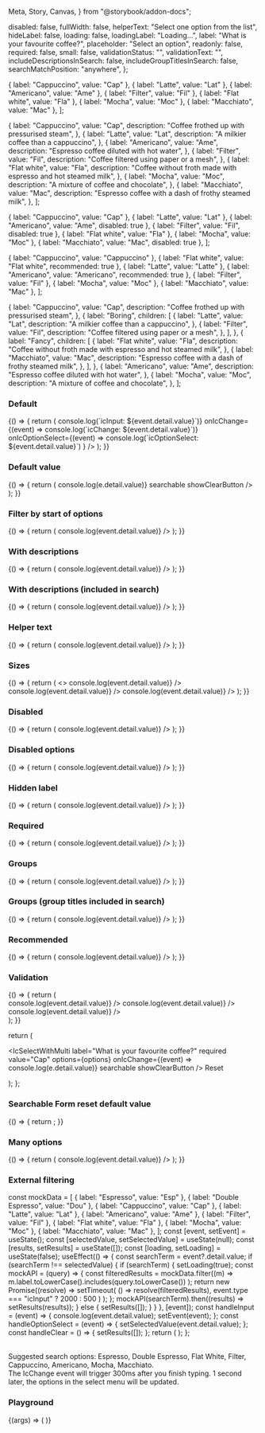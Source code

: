   Meta,
  Story,
  Canvas,
} from "@storybook/addon-docs";


<Meta title="React Components/Select/Searchable" component={IcSelectWithMulti} />

  disabled: false,
  fullWidth: false,
  helperText: "Select one option from the list",
  hideLabel: false,
  loading: false,
  loadingLabel: "Loading...",
  label: "What is your favourite coffee?",
  placeholder: "Select an option",
  readonly: false,
  required: false,
  small: false,
  validationStatus: "",
  validationText: "",
  includeDescriptionsInSearch: false,
  includeGroupTitlesInSearch: false,
  searchMatchPosition: "anywhere",
};

  { label: "Cappuccino", value: "Cap" },
  { label: "Latte", value: "Lat" },
  { label: "Americano", value: "Ame" },
  { label: "Filter", value: "Fil" },
  { label: "Flat white", value: "Fla" },
  { label: "Mocha", value: "Moc" },
  { label: "Macchiato", value: "Mac" },
];

  {
    label: "Cappuccino",
    value: "Cap",
    description: "Coffee frothed up with pressurised steam",
  },
  {
    label: "Latte",
    value: "Lat",
    description: "A milkier coffee than a cappuccino",
  },
  {
    label: "Americano",
    value: "Ame",
    description: "Espresso coffee diluted with hot water",
  },
  {
    label: "Filter",
    value: "Fil",
    description: "Coffee filtered using paper or a mesh",
  },
  {
    label: "Flat white",
    value: "Fla",
    description: "Coffee without froth made with espresso and hot steamed milk",
  },
  {
    label: "Mocha",
    value: "Moc",
    description: "A mixture of coffee and chocolate",
  },
  {
    label: "Macchiato",
    value: "Mac",
    description: "Espresso coffee with a dash of frothy steamed milk",
  },
];

  { label: "Cappuccino", value: "Cap" },
  { label: "Latte", value: "Lat" },
  { label: "Americano", value: "Ame", disabled: true },
  { label: "Filter", value: "Fil", disabled: true },
  { label: "Flat white", value: "Fla" },
  { label: "Mocha", value: "Moc" },
  { label: "Macchiato", value: "Mac", disabled: true },
];

  { label: "Cappuccino", value: "Cappuccino" },
  { label: "Flat white", value: "Flat white", recommended: true },
  { label: "Latte", value: "Latte" },
  { label: "Americano", value: "Americano", recommended: true },
  { label: "Filter", value: "Fil" },
  { label: "Mocha", value: "Moc" },
  { label: "Macchiato", value: "Mac" },
];

  {
    label: "Cappuccino",
    value: "Cap",
    description: "Coffee frothed up with pressurised steam",
  },
  {
    label: "Boring",
    children: [
      {
        label: "Latte",
        value: "Lat",
        description: "A milkier coffee than a cappuccino",
      },
      {
        label: "Filter",
        value: "Fil",
        description: "Coffee filtered using paper or a mesh",
      },
    ],
  },
  {
    label: "Fancy",
    children: [
      {
        label: "Flat white",
        value: "Fla",
        description:
          "Coffee without froth made with espresso and hot steamed milk",
      },
      {
        label: "Macchiato",
        value: "Mac",
        description: "Espresso coffee with a dash of frothy steamed milk",
      },
    ],
  },
  {
    label: "Americano",
    value: "Ame",
    description: "Espresso coffee diluted with hot water",
  },
  {
    label: "Mocha",
    value: "Moc",
    description: "A mixture of coffee and chocolate",
  },
];

### Default

<Canvas>
  <Story name="Default">
    {() => {
      return (
        <IcSelectWithMulti
          label="What is your favourite coffee?"
          options={options}
          searchable
          onIcInput={(event) => console.log(`icInput: ${event.detail.value}`)}
          onIcChange={(event) => console.log(`icChange: ${event.detail.value}`)}
          onIcOptionSelect={(event) =>
            console.log(`icOptionSelect: ${event.detail.value}`)
          }
        />
      );
    }}
  </Story>
</Canvas>

### Default value

<Canvas>
  <Story name="Default value">
    {() => {
      return (
        <IcSelectWithMulti
          label="What is your favourite coffee?"
          required
          value="Lat"
          options={options}
          onIcChange={(event) => console.log(e.detail.value)}
          searchable
          showClearButton
        />
      );
    }}
  </Story>
</Canvas>

### Filter by start of options

<Canvas>
  <Story name="Filter by start of options">
    {() => {
      return (
        <IcSelectWithMulti
          label="What is your favourite coffee?"
          options={options}
          searchable
          filterMatchPosition="start"
          onIcChange={(event) => console.log(event.detail.value)}
        />
      );
    }}
  </Story>
</Canvas>

### With descriptions

<Canvas>
  <Story name="With descriptions">
    {() => {
      return (
        <IcSelectWithMulti
          label="What is your favourite coffee?"
          options={optionsWithDescriptions}
          searchable
          onIcChange={(event) => console.log(event.detail.value)}
        />
      );
    }}
  </Story>
</Canvas>

### With descriptions (included in search)

<Canvas>
  <Story name="With descriptions (included in search)">
    {() => {
      return (
        <IcSelectWithMulti
          label="What is your favourite coffee?"
          options={optionsWithDescriptions}
          searchable
          includeDescriptionsInSearch
          onIcChange={(event) => console.log(event.detail.value)}
        />
      );
    }}
  </Story>
</Canvas>

### Helper text

<Canvas>
  <Story name="Helper text">
    {() => {
      return (
        <IcSelectWithMulti
          label="What is your favourite coffee?"
          options={options}
          searchable
          helperText="Select one option from the list"
          onIcChange={(event) => console.log(event.detail.value)}
        />
      );
    }}
  </Story>
</Canvas>

### Sizes

<Canvas>
  <Story name="Sizes">
    {() => {
      return (
        <>
          <IcSelectWithMulti
            label="What is your favourite coffee?"
            options={options}
            searchable
            size="small"
            onIcChange={(event) => console.log(event.detail.value)}
          />
          <IcSelectWithMulti
            label="What is your favourite coffee?"
            options={options}
            searchable
            onIcChange={(event) => console.log(event.detail.value)}
          />
          <IcSelectWithMulti
            label="What is your favourite coffee?"
            options={options}
            searchable
            size="large"
            onIcChange={(event) => console.log(event.detail.value)}
          />
        </>
      );
    }}
  </Story>
</Canvas>

### Disabled

<Canvas>
  <Story name="Disabled">
    {() => {
      return (
        <IcSelectWithMulti
          label="What is your favourite coffee?"
          options={options}
          searchable
          disabled
          onIcChange={(event) => console.log(event.detail.value)}
        />
      );
    }}
  </Story>
</Canvas>

### Disabled options

<Canvas>
  <Story name="Disabled options">
    {() => {
      return (
        <IcSelectWithMulti
          label="What is your favourite coffee?"
          options={optionsWithDisabled}
          searchable
          onIcChange={(event) => console.log(event.detail.value)}
        />
      );
    }}
  </Story>
</Canvas>

### Hidden label

<Canvas>
  <Story name="Hidden label">
    {() => {
      return (
        <IcSelectWithMulti
          label="What is your favourite coffee?"
          options={options}
          searchable
          hideLabel
          onIcChange={(event) => console.log(event.detail.value)}
        />
      );
    }}
  </Story>
</Canvas>

### Required

<Canvas>
  <Story name="Required">
    {() => {
      return (
        <IcSelectWithMulti
          label="What is your favourite coffee?"
          options={options}
          searchable
          required
          onIcChange={(event) => console.log(event.detail.value)}
        />
      );
    }}
  </Story>
</Canvas>

### Groups

<Canvas>
  <Story name="Groups">
    {() => {
      return (
        <IcSelectWithMulti
          label="What is your favourite coffee?"
          options={groupedOptions}
          searchable
          onIcChange={(event) => console.log(event.detail.value)}
        />
      );
    }}
  </Story>
</Canvas>

### Groups (group titles included in search)

<Canvas>
  <Story name="Groups (group titles included in search)">
    {() => {
      return (
        <IcSelectWithMulti
          label="What is your favourite coffee?"
          options={groupedOptions}
          searchable
          includeGroupTitlesInSearch
          onIcChange={(event) => console.log(event.detail.value)}
        />
      );
    }}
  </Story>
</Canvas>

### Recommended

<Canvas>
  <Story name="Recommended">
    {() => {
      return (
        <IcSelectWithMulti
          label="What is your favourite coffee?"
          options={optionsWithRecommended}
          searchable
          onIcChange={(event) => console.log(event.detail.value)}
        />
      );
    }}
  </Story>
</Canvas>

### Validation

<Canvas>
  <Story name="Validation">
    {() => {
      return (
        <div>
          <IcSelectWithMulti
            label="What is your favourite coffee?"
            validationStatus="success"
            validationText="Coffee available"
            options={options}
            searchable
            onIcChange={(event) => console.log(event.detail.value)}
          />
          <IcSelectWithMulti
            label="What is your favourite coffee?"
            validationStatus="warning"
            validationText="Only a few left"
            options={options}
            searchable
            onIcChange={(event) => console.log(event.detail.value)}
          />
          <IcSelectWithMulti
            label="What is your favourite coffee?"
            validationStatus="error"
            validationText="Coffee unavailable"
            options={options}
            searchable
            onIcChange={(event) => console.log(event.detail.value)}
          />
        </div>
      );
    }}
  </Story>
</Canvas>

  return (
    <form>
      <IcSelectWithMulti
        label="What is your favourite coffee?"
        required
        value="Cap"
        options={options}
        onIcChange={(event) => console.log(e.detail.value)}
        searchable
        showClearButton
      />
      <IcButton type="reset">Reset</IcButton>
    </form>
  );
};

### Searchable Form reset default value

<Canvas>
  <Story name="Searchable form reset default value">
    {() => {
      return <InForm />;
    }}
  </Story>
</Canvas>

### Many options

<Canvas>
  <Story name="Many options">
    {() => {
      return (
        <IcSelectWithMulti
          label="What is your favourite coffee?"
          options={manyOptions}
          searchable
          onIcChange={(event) => console.log(event.detail.value)}
        />
      );
    }}
  </Story>
</Canvas>

### External filtering

  const mockData = [
    { label: "Espresso", value: "Esp" },
    { label: "Double Espresso", value: "Dou" },
    { label: "Cappuccino", value: "Cap" },
    { label: "Latte", value: "Lat" },
    { label: "Americano", value: "Ame" },
    { label: "Filter", value: "Fil" },
    { label: "Flat white", value: "Fla" },
    { label: "Mocha", value: "Moc" },
    { label: "Macchiato", value: "Mac" },
  ];
  const [event, setEvent] = useState();
  const [selectedValue, setSelectedValue] = useState(null);
  const [results, setResults] = useState([]);
  const [loading, setLoading] = useState(false);
  useEffect(() => {
    const searchTerm = event?.detail.value;
    if (searchTerm !== selectedValue) {
      if (searchTerm) {
        setLoading(true);
        const mockAPI = (query) => {
          const filteredResults = mockData.filter((m) =>
            m.label.toLowerCase().includes(query.toLowerCase())
          );
          return new Promise((resolve) =>
            setTimeout(
              () => resolve(filteredResults),
              event.type === "icInput" ? 2000 : 500
            )
          );
        };
        mockAPI(searchTerm).then((results) => setResults(results));
      } else {
        setResults([]);
      }
    }
  }, [event]);
  const handleInput = (event) => {
    console.log(event.detail.value);
    setEvent(event);
  };
  const handleOptionSelect = (event) => {
    setSelectedValue(event.detail.value);
  };
  const handleClear = () => {
    setResults([]);
  };
  return (
    <IcSelectWithMulti
      loading={loading}
      timeout={1000}
      debounce={300}
      label="What is your favourite coffee?"
      searchable
      disableFilter
      options={results}
      onIcOptionSelect={handleOptionSelect}
      onIcChange={handleInput}
      onIcRetryLoad={handleInput}
      onIcClear={handleClear}
    />
  );
};

<Canvas>
  <Story name="External filtering">
    <ExternalFiltering />
    <br />
    <IcTypography>
      Suggested search options: Espresso, Double Espresso, Flat White, Filter,
      Cappuccino, Americano, Mocha, Macchiato.
    </IcTypography>
    <br />
    <IcTypography>
      The IcChange event will trigger 300ms after you finish typing. 1 second
      later, the options in the select menu will be updated.
    </IcTypography>
  </Story>
</Canvas>

### Playground

<Canvas>
  <Story
    name="Playground"
    args={defaultArgs}
    argTypes={{
      searchMatchPosition: {
        defaultValue: "anywhere",
        options: ["anywhere", "start"],
        control: { type: "inline-radio" },
      },
      validationStatus: {
        defaultValue: "",
        options: ["none", "error", "success", "warning"],
        control: { type: "inline-radio" },
      },
    }}
  >
    {(args) => (
      <IcSelectWithMulti
        options={playgroundOptions}
        disabled={args.disabled}
        fullWidth={args.fullWidth}
        helperText={args.helperText}
        hideLabel={args.hideLabel}
        includeDescriptionsInSearch={args.includeDescriptionsInSearch}
        includeGroupTitlesInSearch={args.includeGroupTitlesInSearch}
        loading={args.loading}
        loadingLabel={args.loadingLabel}
        label={args.label}
        placeholder={args.placeholder}
        readonly={args.readonly}
        required={args.required}
        searchMatchPosition={args.searchMatchPosition}
        searchable
        small={args.small}
        validationStatus={args.validationStatus}
        validationText={args.validationText}
      />
    )}
  </Story>
</Canvas>

